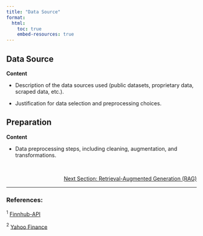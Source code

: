 ```yaml
---
title: "Data Source"
format:
  html:
    toc: true
    embed-resources: true
---
```


## Data Source
**Content**

- Description of the data sources used (public datasets, proprietary data, scraped data, etc.).

- Justification for data selection and preprocessing choices.

## Preparation
**Content**

- Data preprocessing steps, including cleaning, augmentation, and transformations.



<br>
<!-- Reference to next section -->
<div style="text-align: right; font-size: 14px;">
  <a href="2_data.html">Next Section: Retrieval-Augmented Generation (RAG)</a>
</div>

---

### References:

${^1}$ [Finnhub-API](https://github.com/finnhubio/Finnhub-API)

${^2}$ [Yahoo Finance](https://finance.yahoo.com)